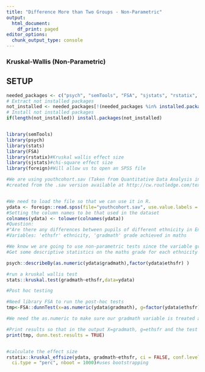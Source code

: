 ---
title: "Difference More than Two Groups - Non-Parametric"
output:
  html_document:
    df_print: paged
editor_options:
  chunk_output_type: console
---
### Kruskal-Wallis (Non-Parametric)
## SETUP
```{r setup}

needed_packages <- c("psych", "semTools", "FSA", "sjstats", "rstatix", "foreign")                      
# Extract not installed packages
not_installed <- needed_packages[!(needed_packages %in% installed.packages()[ , "Package"])]    
# Install not installed packages
if(length(not_installed)) install.packages(not_installed) 


library(semTools)
library(psych)
library(stats)
library(FSA)
library(rstatix)#Kruskal wallis effect size
library(sjstats)#chi-square effect size
library(foreign)#Will allow us to open an SPSS file

#We are using youthcohort.sav (Taken from Quantitative Data Analysis in Education, Paul Connolly)
#created from the .sav version available at http://cw.routledge.com/textbooks/9780415372985/resources/datasets.asp


#We need to load the file so that we can use it in R.
ydata <- foreign::read.spss(file="youthcohort.sav", use.value.labels = TRUE, to.data.frame = TRUE)
#Setting the column names to be that used in the dataset
colnames(ydata) <- tolower(colnames(ydata))
#Question:
#"Are there any differences between pupils of different ethnicity in England and Wales in relation to the grades they achieved in GCSE Maths?"
#Variables: 'ethsfr' ethnicity, 'gradmath' grade achieved in maths

#We know we are going to use non-parametric tests since the variable gradmath is ordinal
#Get some descriptive statistics on the maths grade for each ethnicity

psych::describeBy(as.numeric(ydata$gradmath),factor(ydata$ethsfr) )

#run a kruskal wallis test
stats::kruskal.test(gradmath~ethsfr,data=ydata)

#Post hoc testing

#Need library FSA to run the post-hoc tests
tmp<-FSA::dunnTest(x=as.numeric(ydata$gradmath), g=factor(ydata$ethsfr), method="bonferroni") 

#We need the as.numeric to make sure our gradmath variable is treated as a numeric variable and we are using the numerical categories for ethsfr so we use the factors

#Print results so that in the output X=gradmath, g=ethsfr and the test statistic is Z with significance shown underneath
print(tmp, dunn.test.results = TRUE)


#calculate the effect size
rstatix::kruskal_effsize(ydata, gradmath~ethsfr, ci = FALSE, conf.level = 0.95,
  ci.type = "perc", nboot = 1000)#uses bootstrapping

```

